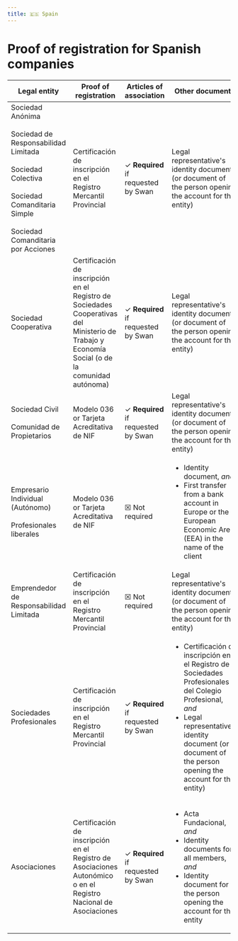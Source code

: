 ```yaml
---
title: 🇪🇸 Spain
---
```


# Proof of registration for Spanish companies


<DocumentsIntro country="🇪🇸 Spain" />

| Legal entity                                                                                                                                                                     | Proof of registration                                                                                                                           | Articles of association                  | Other documents                                                                                                                                                                                                                          |
| -------------------------------------------------------------------------------------------------------------------------------------------------------------------------------- | ----------------------------------------------------------------------------------------------------------------------------------------------- | ---------------------------------------- | ---------------------------------------------------------------------------------------------------------------------------------------------------------------------------------------------------------------------------------------- |
| Sociedad Anónima<br /><br/>Sociedad de Responsabilidad Limitada<br /><br/>Sociedad Colectiva<br /><br/>Sociedad Comanditaria Simple<br /><br/>Sociedad Comanditaria por Acciones | Certificación de inscripción en el Registro Mercantil Provincial                                                                                | ✓ **Required**<br />if requested by Swan | Legal representative's identity document (or document of the person opening the account for the entity)                                                                                                                                  |
| Sociedad Cooperativa                                                                                                                                                             | Certificación de inscripción en el Registro de Sociedades Cooperativas del Ministerio de Trabajo y Economía Social (o de la comunidad autónoma) | ✓ **Required**<br />if requested by Swan | Legal representative's identity document (or document of the person opening the account for the entity)                                                                                                                                  |
| Sociedad Civil<br /><br/>Comunidad de Propietarios                                                                                                                               | Modelo 036 or Tarjeta Acreditativa de NIF                                                                                                       | ✓ **Required**<br />if requested by Swan | Legal representative's identity document (or document of the person opening the account for the entity)                                                                                                                                  |
| Empresario Individual (Autónomo)<br /><br />Profesionales liberales                                                                                                              | Modelo 036 or Tarjeta Acreditativa de NIF                                                                                                       | ☒ Not required                           | <ul><li>Identity document, _and_</li><li>First transfer from a bank account in Europe or the European Economic Area (EEA) in the name of the client</li></ul>                                                                            |
| Emprendedor de Responsabilidad Limitada                                                                                                                                          | Certificación de inscripción en el Registro Mercantil Provincial                                                                                | ☒ Not required                           | Legal representative's identity document (or document of the person opening the account for the entity)                                                                                                                                  |
| Sociedades Profesionales                                                                                                                                                         | Certificación de inscripción en el Registro Mercantil Provincial                                                                                | ✓ **Required**<br />if requested by Swan | <ul><li>Certificación de inscripción en el Registro de Sociedades Profesionales del Colegio Profesional, _and_</li><li>Legal representative's identity document (or document of the person opening the account for the entity)</li></ul> |
| Asociaciones                                                                                                                                                                     | Certificación de inscripción en el Registro de Asociaciones Autonómico o en el Registro Nacional de Asociaciones                                | ✓ **Required**<br />if requested by Swan | <ul><li>Acta Fundacional, _and_</li><li>Identity documents for all members, _and_</li><li>Identity document for the person opening the account for the entity</li></ul>                                                                  |
